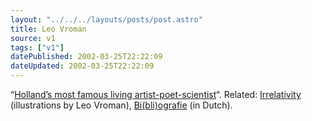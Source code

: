 ```yaml
---
layout: "../../../layouts/posts/post.astro"
title: Leo Vroman
source: v1
tags: ["v1"]
datePublished: 2002-03-25T22:22:09
dateUpdated: 2002-03-25T22:22:09
---
```


&#8220;[Holland&#8217;s most famous living artist-poet-scientist][1]&#8220;. Related: [Irrelativity][2] (illustrations by Leo Vroman), [Bi(bli)ografie][3] (in Dutch).

[1]: http://www.poetry.nl/festival2001e/home.php?url=http://www.poetry.nl/festival2001e/php/dichters.php?dichters_ID=827
[2]: http://www.amazon.com/exec/obidos/ASIN/1884470130/ohsky07 "Irrelativity by Robert Epstein on Amazon.com"
[3]: http://www.geocities.com/Athens/Ithaca/2249/vromanleo.html

